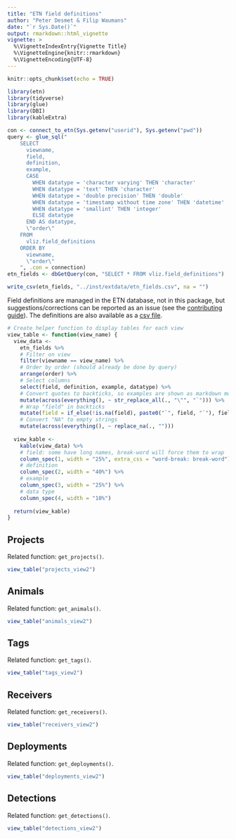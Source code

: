 ```yaml
---
title: "ETN field definitions"
author: "Peter Desmet & Filip Waumans"
date: "`r Sys.Date()`"
output: rmarkdown::html_vignette
vignette: >
  %\VignetteIndexEntry{Vignette Title}
  %\VignetteEngine{knitr::rmarkdown}
  %\VignetteEncoding{UTF-8}
---
```


```r
knitr::opts_chunk$set(echo = TRUE)
```

```r
library(etn)
library(tidyverse)
library(glue)
library(DBI)
library(kableExtra)
```

```r
con <- connect_to_etn(Sys.getenv("userid"), Sys.getenv("pwd"))
query <- glue_sql("
    SELECT
      viewname,
      field,
      definition,
      example,
      CASE
        WHEN datatype = 'character varying' THEN 'character'
        WHEN datatype = 'text' THEN 'character'
        WHEN datatype = 'double precision' THEN 'double'
        WHEN datatype = 'timestamp without time zone' THEN 'datetime'
        WHEN datatype = 'smallint' THEN 'integer'
        ELSE datatype
      END AS datatype,
      \"order\"
    FROM
      vliz.field_definitions
    ORDER BY
      viewname,
      \"order\"
    ", .con = connection)
etn_fields <- dbGetQuery(con, "SELECT * FROM vliz.field_definitions")
```

```r
write_csv(etn_fields, "../inst/extdata/etn_fields.csv", na = "")
```

Field definitions are managed in the ETN database, not in this package, but suggestions/corrections can be reported as an issue (see the [contributing guide](../.github/CONTRIBUTING.md)). The definitions are also available as a [csv file](https://github.com/inbo/etn/blob/master/inst/extdata/etn_fields.csv).

```r
# Create helper function to display tables for each view
view_table <- function(view_name) {
  view_data <-
    etn_fields %>%
    # Filter on view
    filter(viewname == view_name) %>%
    # Order by order (should already be done by query)
    arrange(order) %>%
    # Select columns
    select(field, definition, example, datatype) %>%
    # Convert quotes to backticks, so examples are shown as markdown monospaced code
    mutate(across(everything(), ~ str_replace_all(., "\"", "`"))) %>%
    # Wrap "field" in backticks
    mutate(field = if_else(!is.na(field), paste0("`", field, "`"), field)) %>%
    # Convert "NA" to empty strings
    mutate(across(everything(), ~ replace_na(., "")))
  
  view_kable <-
    kable(view_data) %>%
    # field: some have long names, break-word will force them to wrap
    column_spec(1, width = "25%", extra_css = "word-break: break-word") %>%
    # definition
    column_spec(2, width = "40%") %>%
    # example
    column_spec(3, width = "25%") %>%
    # data type
    column_spec(4, width = "10%")
  
  return(view_kable)
}
```

## Projects

Related function: `get_projects()`.

```r
view_table("projects_view2")
```

## Animals

Related function: `get_animals()`.

```r
view_table("animals_view2")
```

## Tags

Related function: `get_tags()`.

```r
view_table("tags_view2")
```

## Receivers

Related function: `get_receivers()`.

```r
view_table("receivers_view2")
```

## Deployments

Related function: `get_deployments()`.

```r
view_table("deployments_view2")
```

## Detections

Related function: `get_detections()`.

```r
view_table("detections_view2")
```
